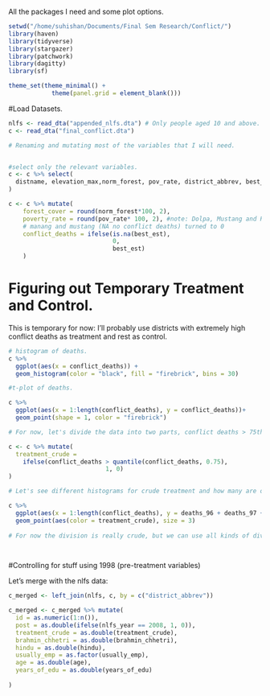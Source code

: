 All the packages I need and some plot options.

```r
setwd("/home/suhishan/Documents/Final Sem Research/Conflict/")
library(haven)
library(tidyverse)
library(stargazer)
library(patchwork)
library(dagitty)
library(sf)

theme_set(theme_minimal() +
            theme(panel.grid = element_blank()))

```


#Load Datasets.

```r
nlfs <- read_dta("appended_nlfs.dta") # Only people aged 10 and above. 
c <- read_dta("final_conflict.dta")

# Renaming and mutating most of the variables that I will need.


#select only the relevant variables. 
c <- c %>% select(
  distname, elevation_max,norm_forest, pov_rate, district_abbrev, best_est, 30:51, incidents
)

c <- c %>% mutate(
    forest_cover = round(norm_forest*100, 2),
    poverty_rate = round(pov_rate* 100, 2), #note: Dolpa, Mustang and Rasuwa don't have poverty rate estimates.
    # manang and mustang (NA no conflict deaths) turned to 0 
    conflict_deaths = ifelse(is.na(best_est),
                             0,
                             best_est)
    )

```

# Figuring out Temporary Treatment and Control. 

This is temporary for now: I'll probably use districts with extremely high conflict deaths as treatment and rest as control. 

```r

# histogram of deaths. 
c %>% 
  ggplot(aes(x = conflict_deaths)) +
  geom_histogram(color = "black", fill = "firebrick", bins = 30)

#t-plot of deaths. 

c %>% 
  ggplot(aes(x = 1:length(conflict_deaths), y = conflict_deaths))+
  geom_point(shape = 1, color = "firebrick")

# For now, let's divide the data into two parts, conflict deaths > 75th percentile  as treatment and others  as control. Just for testing everything. 

c <- c %>% mutate(
  treatment_crude = 
    ifelse(conflict_deaths > quantile(conflict_deaths, 0.75), 
                           1, 0)
)

# Let's see different histograms for crude treatment and how many are on the boundary. 

c %>% 
  ggplot(aes(x = 1:length(conflict_deaths), y = deaths_96 + deaths_97 + deaths_98))+
  geom_point(aes(color = treatment_crude), size = 3)
  
# For now the division is really crude, but we can use all kinds of divisions. # This is just for now really. and also it is crude. 

  
```


#Controlling for stuff using 1998 (pre-treatment variables)

Let's merge with the nlfs data:

```r
c_merged <- left_join(nlfs, c, by = c("district_abbrev"))

c_merged <- c_merged %>% mutate(
  id = as.numeric(1:n()),
  post = as.double(ifelse(nlfs_year == 2008, 1, 0)),
  treatment_crude = as.double(treatment_crude),
  brahmin_chhetri = as.double(brahmin_chhetri),
  hindu = as.double(hindu),
  usually_emp = as.factor(usually_emp),
  age = as.double(age),
  years_of_edu = as.double(years_of_edu)
  
)



```




